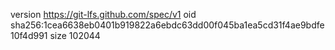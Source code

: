 version https://git-lfs.github.com/spec/v1
oid sha256:1cea6638eb0401b919822a6ebdc63dd00f045ba1ea5cd31f4ae9bdfe10f4d991
size 102044
